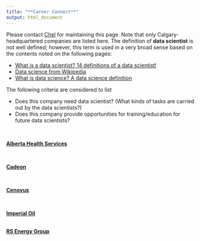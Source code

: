 ```yaml
---
title: "**Career Connect**"
output: html_document
---
```


Please contact [Chel](mailto:imstatsbee@gmail.com) for maintaining this page.  Note that only Calgary-headquartered companies are listed here.  The definition of **data scientist** is not well defined; however, this term is used in a very broad sense based on the contents noted on the following pages:

* [What is a data scientist? 14 definitions of a data scientist!](http://bigdata-madesimple.com/what-is-a-data-scientist-14-definitions-of-a-data-scientist/){target="_blank"}
* [Data science from Wikipedia](https://en.wikipedia.org/wiki/Data_science){target="_blank"}
* [What is data science? A data science definition](https://www.springboard.com/blog/data-science-definition/){target="_blank"}


The following criteria are considered to list 

* Does this company need data scientist?  (What kinds of tasks are carried out by the data scientists?)
* Does this company provide opportunities for training/education for future data scientists?

<br>

[**Alberta Health Services**](http://albertahealthservices.ca){target="_blank"}

<br>

[**Cadeon**](http://cadeon.com/){target="_blank"}

<br>

[**Cenovus**](http://cenovus.com/){target="_blank"}

<br>

[**Imperial Oil**](https://www.imperialoil.ca/){target="_blank"}

<br>
[**RS Energy Group**](https://www.rseg.com/about/careers){target="_blank"}

<br>

<br>
